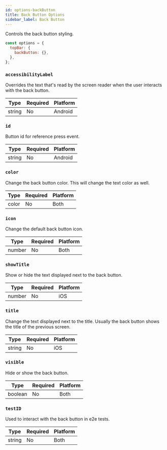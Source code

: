 ```yaml
---
id: options-backButton
title: Back Button Options
sidebar_label: Back Button
---
```


Controls the back button styling.

```js
const options = {
  topBar: {
    backButton: {},
  },
};
```

### `accessibilityLabel`

Overrides the text that's read by the screen reader when the user interacts with the back button.

| Type   | Required | Platform |
| ------ | -------- | -------- |
| string | No       | Android  |

### `id`

Button id for reference press event.

| Type   | Required | Platform |
| ------ | -------- | -------- |
| string | No       | Android  |

### `color`

Change the back button color. This will change the text color as well.

| Type  | Required | Platform |
| ----- | -------- | -------- |
| color | No       | Both     |

### `icon`

Change the default back button icon.

| Type   | Required | Platform |
| ------ | -------- | -------- |
| number | No       | Both     |

### `showTitle`

Show or hide the text displayed next to the back button.

| Type   | Required | Platform |
| ------ | -------- | -------- |
| number | No       | iOS      |

### `title`

Change the text displayed next to the title. Usually the back button shows the title of the previous screen.

| Type   | Required | Platform |
| ------ | -------- | -------- |
| string | No       | iOS      |

### `visible`

Hide or show the back button.

| Type    | Required | Platform |
| ------- | -------- | -------- |
| boolean | No       | Both     |

### `testID`

Used to interact with the back button in e2e tests.

| Type   | Required | Platform |
| ------ | -------- | -------- |
| string | No       | Both     |
